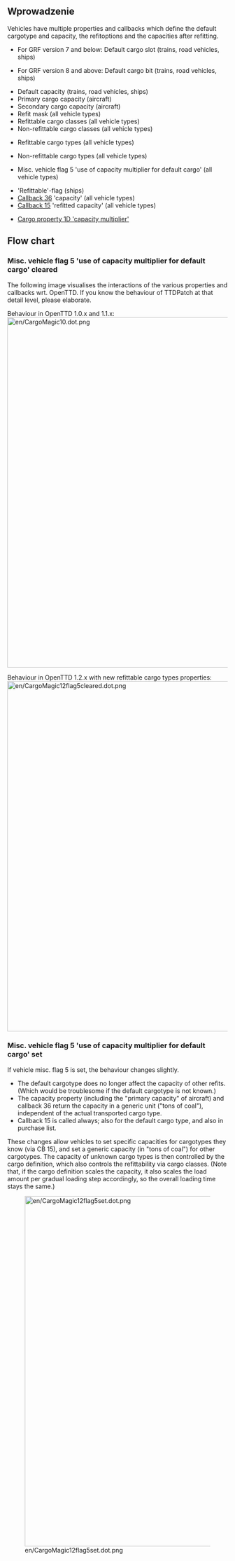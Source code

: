 
<!--{{-}}<br>--><!--{{ambox | text = w trakcie edycji.}}--><!-- -->
<div style="float:right; padding-left:12px; background:none;">{{en/NFONavVehicles}}</div>

==Wprowadzenie==

Vehicles have multiple properties and callbacks which define the default cargotype and capacity, the refitoptions and the capacities after refitting.
* {{en/GrfTill|7}} For GRF version 7 and below: Default cargo slot (trains, road vehicles, ships)
* {{en/GrfFrom|8}} For GRF version 8 and above: Default cargo bit (trains, road vehicles, ships)
* Default capacity (trains, road vehicles, ships)
* Primary cargo capacity (aircraft)
* Secondary cargo capacity (aircraft)
* Refit mask (all vehicle types)
* Refittable cargo classes (all vehicle types)
* Non-refittable cargo classes (all vehicle types)
* {{en/Ottdp|1.2|no}} Refittable cargo types (all vehicle types)
* {{en/Ottdp|1.2|no}} Non-refittable cargo types (all vehicle types)
* {{en/Ottdp|1.2|no}} Misc. vehicle flag 5 'use of capacity multiplier for default cargo' (all vehicle types)
* 'Refittable'-flag (ships)
* [[en/Callbacks#change-vehicle-properties-36 |Callback 36]] 'capacity' (all vehicle types)
* [[en/Callbacks#refitted-capacity-callback-15|Callback 15]] 'refitted capacity' (all vehicle types)
* {{en/Ottdp|1.2|no}} [[en/Action0/Cargos#capacity-multiplier-1d|Cargo property 1D 'capacity multiplier']]

== Flow chart ==
===  Misc. vehicle flag 5 'use of capacity multiplier for default cargo' cleared ===
{{en/Ottdp|1.0}} The following image visualises the interactions of the various properties and callbacks wrt. OpenTTD. If you know the behaviour of TTDPatch at that detail level, please elaborate.

Behaviour in OpenTTD 1.0.x and 1.1.x:
[[File:en/CargoMagic10.dot.png|thumb|center|800px]]

Behaviour in OpenTTD 1.2.x with new refittable cargo types properties:
[[File:en/CargoMagic12flag5cleared.dot.png|thumb|center|800px]]

===  Misc. vehicle flag 5 'use of capacity multiplier for default cargo' set ===
{{en/Ottdp|1.2}} If vehicle misc. flag 5 is set, the behaviour changes slightly.
* The default cargotype does no longer affect the capacity of other refits. (Which would be troublesome if the default cargotype is not known.)
* The capacity property (including the "primary capacity" of aircraft) and callback 36 return the capacity in a generic unit ("tons of coal"), independent of the actual transported cargo type.
* Callback 15 is called always; also for the default cargo type, and also in purchase list.
These changes allow vehicles to set specific capacities for cargotypes they know (via CB 15), and set a generic capacity (in "tons of coal") for other cargotypes. The capacity of unknown cargo types is then controlled by the cargo definition, which also controls the refittability via cargo classes. (Note that, if the cargo definition scales the capacity, it also scales the load amount per gradual loading step accordingly, so the overall loading time stays the same.)

[[File:en/CargoMagic12flag5set.dot.png|thumb|center|800px]]